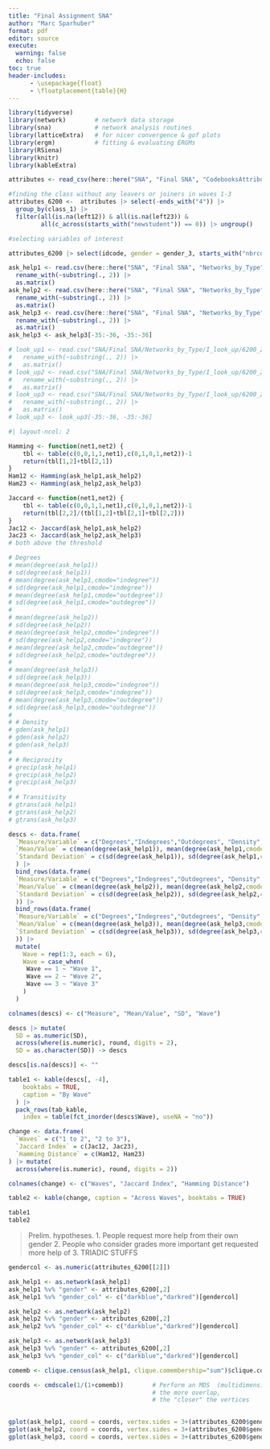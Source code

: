 ```yaml
---
title: "Final Assignment SNA"
author: "Marc Sparhuber"
format: pdf
editor: source
execute:
  warning: false
  echo: false
toc: true
header-includes:
      - \usepackage{float}
      - \floatplacement{table}{H}
---
```


```r
library(tidyverse)
library(network)		# network data storage
library(sna)			# network analysis routines
library(latticeExtra)	# for nicer convergence & gof plots
library(ergm)			# fitting & evaluating ERGMs
library(RSiena)
library(knitr)
library(kableExtra)

attributes <- read_csv(here::here("SNA", "Final SNA", "CodebooksAttributeData", "RECENS_students_dataset_w1234.csv"))

#finding the class without any leavers or joiners in waves 1-3
attributes_6200 <-  attributes |> select(-ends_with("4")) |> 
  group_by(class_1) |> 
  filter(all(is.na(left12)) & all(is.na(left23)) & 
         all(c_across(starts_with("newstudent")) == 0)) |> ungroup()
```

```r
#selecting variables of interest

attributes_6200 |> select(idcode, gender = gender_3, starts_with("nbrcom"), starts_with("impstd"), starts_with("stdnts"), starts_with("parent"), starts_with("ethnic"), starts_with("tryalc"), starts_with("trycig")) -> attributes_6200

ask_help1 <- read.csv(here::here("SNA", "Final SNA", "Networks_by_Type", "I_can_ask_for_help", "6200_24_12.csv"), row.names = 1) |> 
  rename_with(~substring(., 2)) |> 
  as.matrix()
ask_help2 <- read.csv(here::here("SNA", "Final SNA", "Networks_by_Type", "I_can_ask_for_help", "6200_22_12_2h.csv"), row.names = 1) |> 
  rename_with(~substring(., 2)) |> 
  as.matrix()
ask_help3 <- read.csv(here::here("SNA", "Final SNA", "Networks_by_Type", "I_can_ask_for_help", "6200_21_10_3h.csv"), row.names = 1)  |> 
  rename_with(~substring(., 2)) |> 
  as.matrix()
ask_help3 <- ask_help3[-35:-36, -35:-36]

# look_up1 <- read.csv("SNA/Final SNA/Networks_by_Type/I_look_up/6200_24_1.csv", row.names = 1)  |> 
#   rename_with(~substring(., 2)) |> 
#   as.matrix()
# look_up2 <- read.csv("SNA/Final SNA/Networks_by_Type/I_look_up/6200_22_1_2h.csv", row.names = 1) |> 
#   rename_with(~substring(., 2)) |> 
#   as.matrix()
# look_up3 <- read.csv("SNA/Final SNA/Networks_by_Type/I_look_up/6200_21_1_3h.csv", row.names = 1)  |> 
#   rename_with(~substring(., 2)) |> 
#   as.matrix()
# look_up3 <- look_up3[-35:-36, -35:-36]
```

```r
#| layout-ncol: 2

Hamming <- function(net1,net2) {
	tbl <- table(c(0,0,1,1,net1),c(0,1,0,1,net2))-1
	return(tbl[1,2]+tbl[2,1])
}
Ham12 <- Hamming(ask_help1,ask_help2)
Ham23 <- Hamming(ask_help2,ask_help3)

Jaccard <- function(net1,net2) {
	tbl <- table(c(0,0,1,1,net1),c(0,1,0,1,net2))-1
	return(tbl[2,2]/(tbl[1,2]+tbl[2,1]+tbl[2,2]))
}
Jac12 <- Jaccard(ask_help1,ask_help2)
Jac23 <- Jaccard(ask_help2,ask_help3)
# both above the threshold

# Degrees
# mean(degree(ask_help1))
# sd(degree(ask_help1))
# mean(degree(ask_help1,cmode="indegree"))
# sd(degree(ask_help1,cmode="indegree"))
# mean(degree(ask_help1,cmode="outdegree"))
# sd(degree(ask_help1,cmode="outdegree"))
# 
# mean(degree(ask_help2))
# sd(degree(ask_help2))
# mean(degree(ask_help2,cmode="indegree"))
# sd(degree(ask_help2,cmode="indegree"))
# mean(degree(ask_help2,cmode="outdegree"))
# sd(degree(ask_help2,cmode="outdegree"))
# 
# mean(degree(ask_help3))
# sd(degree(ask_help3))
# mean(degree(ask_help3,cmode="indegree"))
# sd(degree(ask_help3,cmode="indegree"))
# mean(degree(ask_help3,cmode="outdegree"))
# sd(degree(ask_help3,cmode="outdegree"))
# 
# # Density
# gden(ask_help1)
# gden(ask_help2)
# gden(ask_help3)
# 
# # Reciprocity
# grecip(ask_help1)
# grecip(ask_help2)
# grecip(ask_help3)
# 
# # Transitivity
# gtrans(ask_help1)
# gtrans(ask_help2)
# gtrans(ask_help3)

descs <- data.frame(
  `Measure/Variable` = c("Degrees","Indegrees","Outdegrees", "Density","Reciprocity","Transitivity"),
  `Mean/Value` = c(mean(degree(ask_help1)), mean(degree(ask_help1,cmode="indegree")), mean(degree(ask_help1,cmode="outdegree")), gden(ask_help1), grecip(ask_help1), gtrans(ask_help1)),
  `Standard Deviation` = c(sd(degree(ask_help1)), sd(degree(ask_help1,cmode="indegree")), sd(degree(ask_help1,cmode="outdegree")), " ", " ", " ")
  ) |> 
  bind_rows(data.frame(
  `Measure/Variable` = c("Degrees","Indegrees","Outdegrees", "Density","Reciprocity","Transitivity"),
  `Mean/Value` = c(mean(degree(ask_help2)), mean(degree(ask_help2,cmode="indegree")), mean(degree(ask_help2,cmode="outdegree")), gden(ask_help2), grecip(ask_help2), gtrans(ask_help2)),
  `Standard Deviation` = c(sd(degree(ask_help2)), sd(degree(ask_help2,cmode="indegree")), sd(degree(ask_help2,cmode="outdegree")), " ", " ", " ")
  )) |> 
  bind_rows(data.frame(
  `Measure/Variable` = c("Degrees","Indegrees","Outdegrees", "Density","Reciprocity","Transitivity"),
  `Mean/Value` = c(mean(degree(ask_help3)), mean(degree(ask_help3,cmode="indegree")), mean(degree(ask_help3,cmode="outdegree")), gden(ask_help3), grecip(ask_help3), gtrans(ask_help3)),
  `Standard Deviation` = c(sd(degree(ask_help3)), sd(degree(ask_help3,cmode="indegree")), sd(degree(ask_help3,cmode="outdegree")), " ", " ", " ")
  )) |>
  mutate(
    Wave = rep(1:3, each = 6),
    Wave = case_when(
     Wave == 1 ~ "Wave 1",
     Wave == 2 ~ "Wave 2",
     Wave == 3 ~ "Wave 3"
    )
  )

colnames(descs) <- c("Measure", "Mean/Value", "SD", "Wave")

descs |> mutate(
  SD = as.numeric(SD),
  across(where(is.numeric), round, digits = 2),
  SD = as.character(SD)) -> descs

descs[is.na(descs)] <- ""

table1 <- kable(descs[, -4],
    booktabs = TRUE,
    caption = "By Wave"
  ) |> 
  pack_rows(tab_kable,
    index = table(fct_inorder(descs$Wave), useNA = "no"))

change <- data.frame(
  `Waves` = c("1 to 2", "2 to 3"),
  `Jaccard Index` = c(Jac12, Jac23),
  `Hamming Distance` = c(Ham12, Ham23)
) |> mutate(
  across(where(is.numeric), round, digits = 2))

colnames(change) <- c("Waves", "Jaccard Index", "Hamming Distance")

table2 <- kable(change, caption = "Across Waves", booktabs = TRUE)

table1
table2
```

> Prelim. hypotheses.
1. People request more help from their own gender
2. People who consider grades more important get requested more help of
3. TRIADIC STUFFS

```r
gendercol <- as.numeric(attributes_6200[[2]])

ask_help1 <- as.network(ask_help1)
ask_help1 %v% "gender" <- attributes_6200[,2]
ask_help1 %v% "gender_col" <- c("darkblue","darkred")[gendercol]

ask_help2 <- as.network(ask_help2)
ask_help2 %v% "gender" <- attributes_6200[,2]
ask_help2 %v% "gender_col" <- c("darkblue","darkred")[gendercol]

ask_help3 <- as.network(ask_help3)
ask_help3 %v% "gender" <- attributes_6200[,2]
ask_help3 %v% "gender_col" <- c("darkblue","darkred")[gendercol]

```


```r
comemb <- clique.census(ask_help1, clique.comembership="sum")$clique.comemb # Co-membership matrix

coords <- cmdscale(1/(1+comemb))        # Perform an MDS  (multidimensional scaling) 
                                        # the more overlap, 
                                        # the "closer" the vertices
                                        

gplot(ask_help1, coord = coords, vertex.sides = 3+(attributes_6200$gender == 1)+(attributes_6200$gender == 2)*50)
gplot(ask_help2, coord = coords, vertex.sides = 3+(attributes_6200$gender == 1)+(attributes_6200$gender == 2)*50)
gplot(ask_help3, coord = coords, vertex.sides = 3+(attributes_6200$gender == 1)+(attributes_6200$gender == 2)*50)
```